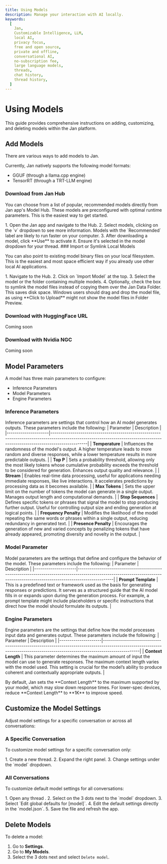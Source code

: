 ```yaml
---
title: Using Models
description: Manage your interaction with AI locally.
keywords:
  [
    Jan,
    Customizable Intelligence, LLM,
    local AI,
    privacy focus,
    free and open source,
    private and offline,
    conversational AI,
    no-subscription fee,
    large language models,
    threads,
    chat history,
    thread history,
  ]
---
```


# Using Models
This guide provides comprehensive instructions on adding, customizing, and deleting models within the Jan platform. 

## Add Models

There are various ways to add models to Jan.

Currently, Jan natively supports the following model formats: 
- GGUF (through a llama.cpp engine)
- TensorRT (through a TRT-LLM engine)

### Download from Jan Hub

You can choose from a list of popular, recommended models directly from Jan app's Model Hub. 
These models are preconfigured with optimal runtime parameters. This is the easiest way to get started. 

<Steps>
1. Open the Jan app and navigate to the Hub.
2. Select models, clicking on the `v` dropdown to see more information. Models with the `Recommended` label are likely to run faster on your computer.
3. After downloading a model, click **Use** to activate it. Ensure it's selected in the model dropdown for your thread.
</Steps>
### Import or Symlink Local Models

You can also point to existing model binary files on your local filesystem. 
This is the easiest and most space efficient way if you already use other local AI applications.

<Steps>
1. Navigate to the Hub.
2. Click on `Import Model` at the top.
3. Select the model or the folder containing multiple models.
4. Optionally, check the box to symlink the model files instead of copying them over the Jan Data Folder. This saves disk space.
</Steps>

<Callout type="warning">
Windows users should drag and drop the model file, as using **Click to Upload** might not show the model files in Folder Preview.
</Callout>

### Download with HuggingFace URL

<Callout type="info">
Coming soon
</Callout>

### Download with Nvidia NGC

<Callout type="info">
Coming soon
</Callout>

## Model Parameters
A model has three main parameters to configure:
- Inference Parameters
- Model Parameters
- Engine Parameters

### Inference Parameters
Inference parameters are settings that control how an AI model generates outputs. These parameters include the following:
| Parameter           | Description                                                                                                                                                                  |
|---------------------|------------------------------------------------------------------------------------------------------------------------------------------------------------------------------|
| **Temperature**     | Influences the randomness of the model's output. A higher temperature leads to more random and diverse responses, while a lower temperature results in more predictable outputs. |
| **Top P** | Sets a probability threshold, allowing only the most likely tokens whose cumulative probability exceeds the threshold to be considered for generation. Enhances output quality and relevance. |
| **Stream**          | Enables real-time data processing, useful for applications needing immediate responses, like live interactions. It accelerates predictions by processing data as it becomes available. |
| **Max Tokens**      | Sets the upper limit on the number of tokens the model can generate in a single output. Manages output length and computational demands.                                         |
| **Stop Sequences**  | Defines specific tokens or phrases that signal the model to stop producing further output. Useful for controlling output size and ending generation at logical points.        |
| **Frequency Penalty** | Modifies the likelihood of the model repeating the same words or phrases within a single output, reducing redundancy in generated text.                                        |
| **Presence Penalty** | Encourages the generation of new and varied concepts by penalizing tokens that have already appeared, promoting diversity and novelty in the output.                           |

### Model Parameter
Model parameters are the settings that define and configure the behavior of the model. These parameters include the following:
| Parameter           | Description                                                                                                                                                                  |
|---------------------|------------------------------------------------------------------------------------------------------------------------------------------------------------------------------|
| **Prompt Template**     | This is a predefined text or framework used as the basis for generating responses or predictions. It serves as a structured guide that the AI model fills in or expands upon during the generation process. For example, a prompt template might include placeholders or specific instructions that direct how the model should formulate its outputs. |

### Engine Parameters
Engine parameters are the settings that define how the model processes input data and generates output. These parameters include the following:
| Parameter           | Description                                                                                                                                                                  |
|---------------------|------------------------------------------------------------------------------------------------------------------------------------------------------------------------------|
| **Context Length**     | This parameter determines the maximum amount of input the model can use to generate responses. The maximum context length varies with the model used. This setting is crucial for the model’s ability to produce coherent and contextually appropriate outputs. |

<Callout type="info">
By default, Jan sets the **Context Length** to the maximum supported by your model, which may slow down response times. For lower-spec devices, reduce **Context Length** to **1K** to improve speed.
</Callout>

## Customize the Model Settings
Adjust model settings for a specific conversation or across all conversations:

### A Specific Conversation
To customize model settings for a specific conversation only:

<Steps> 
1. Create a new thread.
2. Expand the right panel.
3. Change settings under the `model` dropdown.
</Steps>

### All Conversations
To customize default model settings for all conversations:

<Steps>
1. Open any thread .
2. Select on the 3 dots next to the `model` dropdown.
3. Select `Edit global defaults for [model]`.
4. Edit the default settings directly in the `model.json`.
5. Save the file and refresh the app.
</Steps>

## Delete Models
To delete a model:
<Steps>
1. Go to **Settings**.
2. Go to **My Models**.
3. Select the 3 dots next and select `Delete model`.
</Steps>